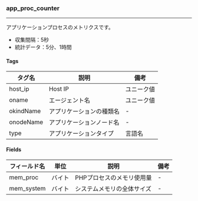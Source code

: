 ### app_proc_counter

----

アプリケーションプロセスのメトリクスです。

- 収集間隔：5秒
- 統計データ：5分、1時間

#### Tags

| タグ名       | 説明           | 備考    |
| --------- | ------------ | ----- |
| host_ip   | Host IP      | ユニーク値 |
| oname     | エージェント名      | ユニーク値 |
| okindName | アプリケーションの種類名 | -     |
| onodeName | アプリケーションノード名 | -     |
| type      | アプリケーションタイプ  | 言語名   |

#### Fields

| フィールド名     | 単位  | 説明             | 備考 |
| ---------- | --- | -------------- | -- |
| mem_proc   | バイト | PHPプロセスのメモリ使用量 | -  |
| mem_system | バイト | システムメモリの全体サイズ  | -  |
